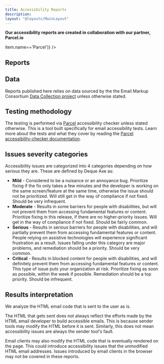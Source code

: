 ```yaml
---
title: Accessibility Reports
description:
layout: "@layouts/MainLayout"
---
```


**Our accessibility reports are created in collaboration with our partner, Parcel.io**

<SponsorsGrid>
  <Sponsor small sponsor={sponsors.find(item => item.name=='Parcel')} />
</SponsorsGrid>

## Reports

<AccessibilityReportsList />

## Data

Reports published here relies on data sourced by the the Email Markup Consortium [Data Collection project](https://dev.to/emailmarkup/collecting-data-1gdb) unless otherwise stated.

## Testing methodology

The testing is performed via [Parcel](https://parcel.io/) accessibility checker unless stated otherwise. This is a tool built specifically for email accessibility tests. Learn more about the tests and what they cover by reading the [Parcel accessibility-checker documentation](https://parcel.io/docs/dev-tools/accessibility-checker).

## Issues severity categories

Accessibility issues are categorized into 4 categories depending on how serious they are. These are defined by Deque Axe as:

- **Mild** - Considered to be a nuisance or an annoyance bug. Prioritize fixing if the fix only takes a few minutes and the developer is working on the same screen/feature at the same time, otherwise the issue should not be prioritized. Will still get in the way of compliance if not fixed. Should be very infrequent.
- **Moderate** - Results in some barriers for people with disabilities, but will not prevent them from accessing fundamental features or content. Prioritize fixing in this release, if there are no higher-priority issues. Will get in the way of compliance if not fixed. Should be fairly common.
- **Serious** - Results in serious barriers for people with disabilities, and will partially prevent them from accessing fundamental features or content. People relying on assistive technologies will experience significant frustration as a result. Issues falling under this category are major problems, and remediation should be a priority. Should be very common.
- **Critical** - Results in blocked content for people with disabilities, and will definitely prevent them from accessing fundamental features or content. This type of issue puts your organization at risk. Prioritize fixing as soon as possible, within the week if possible. Remediation should be a top priority. Should be infrequent.

## Results interpretation

We analyze the HTML email code that is sent to the user as is.

The HTML that gets sent does not always reflect the efforts made by the HTML email developer to build accessible emails. This is because sender tools may modify the HTML before it is sent. Similarly, this does not mean accessibility issues are always the sender tool's fault.

Email clients may also modify the HTML code that is eventually rendered on the page. This could introduce accessibility issues that the unmodified HTML email addresses. Issues introduced by email clients in the browser may not be covered in these reports.

